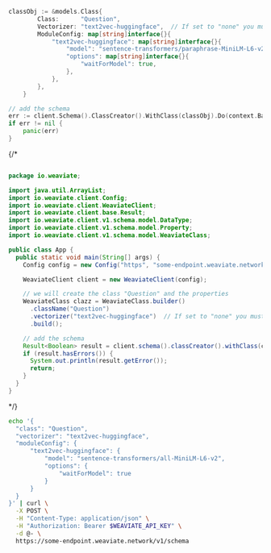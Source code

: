 
<Tabs groupId="languages">
<TabItem value="py" label="Python">

<FilteredTextBlock
  text={EndToEndPyCode}
  startMarker="# ===== add schema ====="
  endMarker="# ===== import data ====="
  language="py"
/>

</TabItem>
<TabItem value="ts" label="TypeScript">

<FilteredTextBlock
  text={EndToEndTSCode}
  startMarker="// Add the schema"
  endMarker="// END Add the schema"
  language="ts"
/>

</TabItem>
<TabItem value="go" label="Go">

```go
classObj := &models.Class{
		Class:      "Question",
		Vectorizer: "text2vec-huggingface",  // If set to "none" you must always provide vectors yourself. Could be any other "text2vec-*" also.
		ModuleConfig: map[string]interface{}{
			"text2vec-huggingface": map[string]interface{}{
				"model": "sentence-transformers/paraphrase-MiniLM-L6-v2",
				"options": map[string]interface{}{
					"waitForModel": true,
				},
			},
		},
	}

// add the schema
err := client.Schema().ClassCreator().WithClass(classObj).Do(context.Background())
if err != nil {
    panic(err)
}
```

</TabItem>
{/* <TabItem value="java" label="Java">

```java

package io.weaviate;

import java.util.ArrayList;
import io.weaviate.client.Config;
import io.weaviate.client.WeaviateClient;
import io.weaviate.client.base.Result;
import io.weaviate.client.v1.schema.model.DataType;
import io.weaviate.client.v1.schema.model.Property;
import io.weaviate.client.v1.schema.model.WeaviateClass;

public class App {
  public static void main(String[] args) {
    Config config = new Config("https", "some-endpoint.weaviate.network/");

    WeaviateClient client = new WeaviateClient(config);

    // we will create the class "Question" and the properties
    WeaviateClass clazz = WeaviateClass.builder()
      .className("Question")
      .vectorizer("text2vec-huggingface")  // If set to "none" you must always provide vectors yourself. Could be any other "text2vec-*" also.
      .build();

    // add the schema
    Result<Boolean> result = client.schema().classCreator().withClass(clazz).run();
    if (result.hasErrors()) {
      System.out.println(result.getError());
      return;
    }
  }
}
```

</TabItem> */}
<TabItem value="curl" label="Curl">

```bash
echo '{
  "class": "Question",
  "vectorizer": "text2vec-huggingface",
  "moduleConfig": {
      "text2vec-huggingface": {
          "model": "sentence-transformers/all-MiniLM-L6-v2",
          "options": {
              "waitForModel": true
          }
      }
  }
}' | curl \
  -X POST \
  -H "Content-Type: application/json" \
  -H "Authorization: Bearer $WEAVIATE_API_KEY" \
  -d @- \
  https://some-endpoint.weaviate.network/v1/schema
```

</TabItem>
</Tabs>
